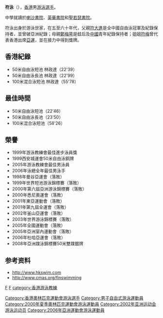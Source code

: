 '''符泳'''（{{bd|1980年|3月18日||}}），[[香港|香港]]男[[游泳選手|游泳選手]]。

中學就讀於[[喇沙書院|喇沙書院]]、[[英華書院|英華書院]]和[[聖若瑟書院|聖若瑟書院]]。

符泳出身於游泳世家，在五至六十年代，父親[[符大進|符大進]]是全中國自由泳冠軍及紀錄保持者，並曾破亞洲紀錄；母親[[鄭梅萼|鄭梅萼]]是蛙后及[[中國|中國]]青年紀錄保持者；姐姐[[符梅|符梅]]曾代表香港出席[[亞運|亞運]]，並在接力中得到獎牌。

== 香港紀錄 ==
*50米自由泳短池 林政達（22'39） 
*50米自由泳長池 林政達（22'99）
*100米混合泳短池 林政達（55'78）

== 最佳時間 ==
*50米自由泳短池（22'46） 
*50米自由泳長池（23'50） 
*100米混合泳短池（58'26）

== 榮譽 ==
*1999年游泳教練會最佳進步泳員獎
*1999西安城運會50米自由泳銅牌
*2005年游泳教練會最佳男泳員
*2006年泳總全年最佳男泳手
*1998年曼谷亞運會（落敗）
*1999年世界短池游泳錦標賽（落敗）
*2000年第六屆亞洲游泳錦標賽（落敗）
*2000年悉尼奧運會（落敗）
*2001年東亞運動會（落敗）
*2001年第九屆全運會（落敗）
*2002年釜山亞運會（落敗）
*2003年世界游泳錦標賽（落敗）
*2005年全國運動會（落敗）
*2005年亞洲室內運動會（落敗）
*2006年杜哈亞運會（落敗）
*2008年亞洲蹼泳錦標賽50米雙蹼銀牌

== 参考资料 ==
*http://www.hkswim.com {{Wayback|url=http://www.hkswim.com/ |date=20210425153559 }}
*http://www.cmas.org/finswimming {{Wayback|url=http://www.cmas.org/finswimming |date=20210209164933 }}

[[category:香港游泳运动员|F]]
[[Category:香港奧林匹克運動會游泳選手|Category:香港奧林匹克運動會游泳選手]]
[[category:符姓|F]]
[[category:香港游泳教練|category:香港游泳教練]]
[[Category:男子自由式游泳運動員|Category:男子自由式游泳運動員]]
[[Category:2000年夏季奧林匹克運動會游泳運動員|Category:2000年夏季奧林匹克運動會游泳運動員]]
[[Category:2002年亚洲运动会游泳运动员|Category:2002年亚洲运动会游泳运动员]]
[[Category:2006年亞洲運動會游泳運動員|Category:2006年亞洲運動會游泳運動員]]